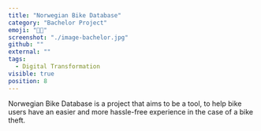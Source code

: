 ```yaml
---
title: "Norwegian Bike Database"
category: "Bachelor Project"
emoji: "👨‍🎓"
screenshot: "./image-bachelor.jpg"
github: ""
external: ""
tags:
  - Digital Transformation
visible: true
position: 8
---
```


Norwegian Bike Database is a project that aims to be a tool, to help bike users have an easier and
more hassle-free experience in the case of a bike theft.
